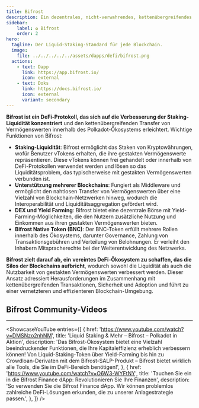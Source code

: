 ```yaml
---
title: Bifrost
description: Ein dezentrales, nicht-verwahrendes, kettenübergreifendes Liquid-Staking-Protokoll.
sidebar:
    label: ✪ Bifrost
    order: 2
hero:
  tagline: Der Liquid-Staking-Standard für jede Blockchain.
  image: 
    file: ../../../../../assets/dapps/defi/bifrost.png
  actions:
    - text: Dapp
      link: https://app.bifrost.io/
      icon: external
    - text: Doks
      link: https://docs.bifrost.io/
      icon: external
      variant: secondary
---
```



**Bifrost ist ein DeFi-Protokoll, das sich auf die Verbesserung der Staking-Liquidität konzentriert** und den kettenübergreifenden Transfer von Vermögenswerten innerhalb des Polkadot-Ökosystems erleichtert. Wichtige Funktionen von Bifrost:
- **Staking-Liquidität**: Bifrost ermöglicht das Staken von Kryptowährungen, wofür Benutzer vTokens erhalten, die ihre gestakten Vermögenswerte repräsentieren. Diese vTokens können frei gehandelt oder innerhalb von DeFi-Protokollen verwendet werden und lösen so das Liquiditätsproblem, das typischerweise mit gestakten Vermögenswerten verbunden ist.
- **Unterstützung mehrerer Blockchains**: Fungiert als Middleware und ermöglicht den nahtlosen Transfer von Vermögenswerten über eine Vielzahl von Blockchain-Netzwerken hinweg, wodurch die Interoperabilität und Liquiditätsaggregation gefördert wird.
- **DEX und Yield Farming**: Bifrost bietet eine dezentrale Börse mit Yield-Farming-Möglichkeiten, die den Nutzern zusätzliche Nutzung und Einkommen aus ihren gestakten Vermögenswerten bieten.
- **Bifrost Native Token (BNC)**: Der BNC-Token erfüllt mehrere Rollen innerhalb des Ökosystems, darunter Governance, Zahlung von Transaktionsgebühren und Verteilung von Belohnungen. Er verleiht den Inhabern Mitspracherechte bei der Weiterentwicklung des Netzwerks.

**Bifrost zielt darauf ab, ein** **vereintes DeFi-Ökosystem zu schaffen, das die Silos der Blockchains aufbricht**, wodurch sowohl die Liquidität als auch die Nutzbarkeit von gestakten Vermögenswerten verbessert werden. Dieser Ansatz adressiert Herausforderungen im Zusammenhang mit kettenübergreifenden Transaktionen, Sicherheit und Adoption und führt zu einer vernetzteren und effizienteren Blockchain-Umgebung.

## Bifrost Community-Videos
------------
<ShowcaseYouTube
  entries={[
    {
      href: 'https://www.youtube.com/watch?v=DMSNzo2nhNM',
      title: 'Liquid Staking & Mehr – Bifrost – Polkadot in Aktion',
      description: 'Das Bifrost-Ökosystem bietet eine Vielzahl beeindruckender Funktionen, die Ihre Kapitaleffizienz erheblich verbessern können! Von Liquid-Staking-Token über Yield-Farming bis hin zu Crowdloan-Derivaten mit dem Bifrost-SALP-Produkt – Bifrost bietet wirklich alle Tools, die Sie im DeFi-Bereich benötigen!',
          },
              {
      href: 'https://www.youtube.com/watch?v=O6W3-WYFtNY',
      title: 'Tauchen Sie ein in die Bifrost Finance dApp: Revolutionieren Sie Ihre Finanzen',
      description: 'So verwenden Sie die Bifrost Finance dApp. Wir können problemlos zahlreiche DeFi-Lösungen erkunden, die zu unserer Anlagestrategie passen.',
          },
  ]} />
